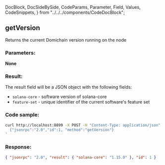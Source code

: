   DocBlock,
  DocSideBySide,
  CodeParams,
  Parameter,
  Field,
  Values,
  CodeSnippets,
} from "../../../components/CodeDocBlock";

<DocBlock>

## getVersion

Returns the current Domichain version running on the node

<DocSideBySide>
<CodeParams>

### Parameters:

**None**

### Result:

The result field will be a JSON object with the following fields:

- `solana-core` - software version of solana-core
- `feature-set` - unique identifier of the current software's feature set

</CodeParams>

<CodeSnippets>

### Code sample:

```bash
curl http://localhost:8899 -X POST -H "Content-Type: application/json" -d '
  {"jsonrpc":"2.0","id":1, "method":"getVersion"}
'
```

### Response:

```json
{ "jsonrpc": "2.0", "result": { "solana-core": "1.15.0" }, "id": 1 }
```

</CodeSnippets>
</DocSideBySide>
</DocBlock>
